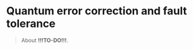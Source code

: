 # Quantum error correction and fault tolerance {#quantum-error-correction-and-fault-tolerance}

> About **!!!TO-DO!!!**.
>
> <lite-youtube videoid="WJr7jqpjge0" playlabel="Play: Overview of quantum error correction"></lite-youtube>
>
> <lite-youtube videoid="11VOJrHAlYI" playlabel="Play: Classical repetition codes"></lite-youtube>
>
> <lite-youtube videoid="9mr9c35xJ2g" playlabel="Play: Three-qubit repetition code for bit-flip errors"></lite-youtube>
>
> <lite-youtube videoid="az_JPhNpWFo" playlabel="Play: Three-qubit repetition code for phase-flip errors"></lite-youtube>
>
> <lite-youtube videoid="fX8J_n2pwS0" playlabel="Play: Nine-qubit code"></lite-youtube>
>
> <lite-youtube videoid="dBqLrfFNJko" playlabel="Play: Inverting quantum channels"></lite-youtube>
>
> <lite-youtube videoid="c4ruTbmVl_Q" playlabel="Play: Inverting quantum channels (revisited)"></lite-youtube>
>
> <lite-youtube videoid="gJYfrnpLNHw" playlabel="Play: Correctable errors"></lite-youtube>
>
> <lite-youtube videoid="7RyusTzOw6Y" playlabel="Play: Changing correctable errors"></lite-youtube>
>
> <lite-youtube videoid="kd3ahY55DYA" playlabel="Play: Pauli operators in error correction"></lite-youtube>
>
> <lite-youtube videoid="HsizVGW2sk0" playlabel="Play: Stabilizers"></lite-youtube>
>
> <lite-youtube videoid="_8QnQG0jS1Q" playlabel="Play: Normalizers (and centralizers)"></lite-youtube>
>
> <lite-youtube videoid="jI8S-2oB7fg" playlabel="Play: Stabilizer codes"></lite-youtube>
>
> <lite-youtube videoid="vZ5p_fJbTMc" playlabel="Play: Seven-qubit code and transversal constructions"></lite-youtube>
>
> <lite-youtube videoid="TPUElc_4amo" playlabel="Play: Fault-tolerant computation and threshold theorems"></lite-youtube>
